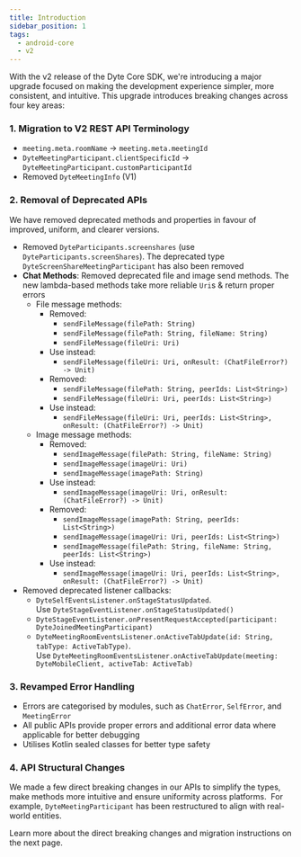 ```yaml
---
title: Introduction
sidebar_position: 1
tags:
  - android-core
  - v2
---
```


With the v2 release of the Dyte Core SDK, we're introducing a major upgrade focused on making the development experience simpler, more consistent, and intuitive. This upgrade introduces breaking changes across four key areas:

### 1. Migration to V2 REST API Terminology

- `meeting.meta.roomName` -> `meeting.meta.meetingId`
- `DyteMeetingParticipant.clientSpecificId` -> `DyteMeetingParticipant.customParticipantId`
- Removed `DyteMeetingInfo` (V1)


### 2. Removal of Deprecated APIs

We have removed deprecated methods and properties in favour of improved, uniform, and clearer versions.
    
- Removed `DyteParticipants.screenshares` (use `DyteParticipants.screenShares`). The deprecated type `DyteScreenShareMeetingParticipant` has also been removed
- **Chat Methods**: Removed deprecated file and image send methods. The new lambda-based methods take more reliable `Uri`s & return proper errors
  - File message methods:
    - Removed:
      - `sendFileMessage(filePath: String)`
      - `sendFileMessage(filePath: String, fileName: String)`
      - `sendFileMessage(fileUri: Uri)`
    - Use instead:
      - `sendFileMessage(fileUri: Uri, onResult: (ChatFileError?) -> Unit)`
    - Removed:
      - `sendFileMessage(filePath: String, peerIds: List<String>)`
      - `sendFileMessage(fileUri: Uri, peerIds: List<String>)`
    - Use instead:
      - `sendFileMessage(fileUri: Uri, peerIds: List<String>, onResult: (ChatFileError?) -> Unit)`
  - Image message methods:
    - Removed:
      - `sendImageMessage(filePath: String, fileName: String)`
      - `sendImageMessage(imageUri: Uri)`
      - `sendImageMessage(imagePath: String)`
    - Use instead:
      - `sendImageMessage(imageUri: Uri, onResult: (ChatFileError?) -> Unit)`
    - Removed:
      - `sendImageMessage(imagePath: String, peerIds: List<String>)`
      - `sendImageMessage(imageUri: Uri, peerIds: List<String>)`
      - `sendImageMessage(filePath: String, fileName: String, peerIds: List<String>)`
    - Use instead:
      - `sendImageMessage(imageUri: Uri, peerIds: List<String>, onResult: (ChatFileError?) -> Unit)`
- Removed deprecated listener callbacks:
  - `DyteSelfEventsListener.onStageStatusUpdated`. Use `DyteStageEventListener.onStageStatusUpdated()`
  - `DyteStageEventListener.onPresentRequestAccepted(participant: DyteJoinedMeetingParticipant)`
  - `DyteMeetingRoomEventsListener.onActiveTabUpdate(id: String, tabType: ActiveTabType)`.  
  Use `DyteMeetingRoomEventsListener.onActiveTabUpdate(meeting: DyteMobileClient, activeTab: ActiveTab)`


### 3. Revamped Error Handling

- Errors are categorised by modules, such as `ChatError`, `SelfError`, and `MeetingError`
- All public APIs provide proper errors and additional error data where applicable for better debugging
- Utilises Kotlin sealed classes for better type safety


### 4. API Structural Changes

We made a few direct breaking changes in our APIs to simplify the types, make methods more intuitive and ensure uniformity across platforms. 
For example, `DyteMeetingParticipant` has been restructured to align with real-world entities.

Learn more about the direct breaking changes and migration instructions on the next page.